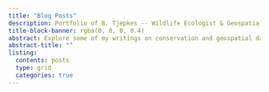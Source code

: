 ```yaml
---
title: "Blog Posts"
description: Portfolio of B. Tjepkes -- Wildlife Ecologist & Geospatial Practitioner
title-block-banner: rgba(0, 0, 0, 0.4)
abstract: Explore some of my writings on conservation and geospatial data science, including tutorials on R and GIS.
abstract-title: ""
listing:
  contents: posts
  type: grid
  categories: true
---
```


